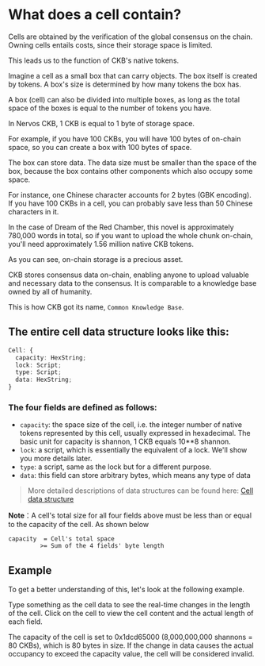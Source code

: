
# What does a cell contain?

Cells are obtained by the verification of the global consensus on the chain. Owning cells entails costs, since their storage space is limited.

This leads us to the function of CKB's native tokens.

Imagine a cell as a small box that can carry objects. The box itself is created by tokens. A box's size is determined by how many tokens the box has.

A box (cell) can also be divided into multiple boxes, as long as the total space of the boxes is equal to the number of tokens you have.

In Nervos CKB, 1 CKB is equal to 1 byte of storage space.

For example, if you have 100 CKBs, you will have 100 bytes of on-chain space, so you can create a box with 100 bytes of space.

The box can store data. The data size must be smaller than the space of the box, because the box contains other components which also occupy some space.

For instance, one Chinese character accounts for 2 bytes (GBK encoding). If you have 100 CKBs in a cell, you can probably save less than 50 Chinese characters in it.

In the case of Dream of the Red Chamber, this novel is approximately 780,000 words in total, so if you want to upload the whole chunk on-chain, you'll need approximately 1.56 million native CKB tokens.

As you can see, on-chain storage is a precious asset.

CKB stores consensus data on-chain, enabling anyone to upload valuable and necessary data to the consensus. It is comparable to a knowledge base owned by all of humanity.

This is how CKB got its name, `Common Knowledge Base`.

## The entire cell data structure looks like this:

```ts
Cell: {
  capacity: HexString;
  lock: Script;
  type: Script;
  data: HexString;
}
```

### The four fields are defined as follows:

- `capacity`: the space size of the cell, i.e. the integer number of native tokens represented by this cell, usually expressed in hexadecimal. The basic unit for capacity is shannon, 1 CKB equals 10\*\*8 shannon.
- `lock`: a script, which is essentially the equivalent of a lock. We'll show you more details later.
- `type`: a script, same as the lock but for a different purpose.
- `data`: this field can store arbitrary bytes, which means any type of data

> More detailed descriptions of data structures can be found here: [Cell data structure](https://github.com/nervosnetwork/rfcs/blob/master/rfcs/0022-transaction-structure/0022-transaction-structure.md#cell-data)

**Note**：A cell's total size for all four fields above must be less than or equal to the capacity of the cell. As shown below

```
capacity  = Cell's total space
         >= Sum of the 4 fields' byte length
```

## Example

To get a better understanding of this, let's look at the following example.

Type something as the cell data to see the real-time changes in the length of the cell. Click on the cell to view the cell content and the actual length of each field.

The capacity of the cell is set to 0x1dcd65000 (8,000,000,000 shannons = 80 CKBs), which is 80 bytes in size. If the change in data causes the actual occupancy to exceed the capacity value, the cell will be considered invalid.

<Example />
